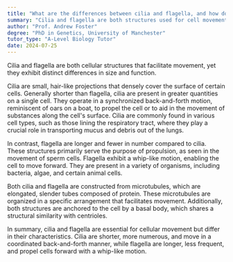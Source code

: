 ```yaml
---
title: "What are the differences between cilia and flagella, and how do they function in cell movement?"
summary: "Cilia and flagella are both structures used for cell movement, but they differ in their size and function."
author: "Prof. Andrew Foster"
degree: "PhD in Genetics, University of Manchester"
tutor_type: "A-Level Biology Tutor"
date: 2024-07-25
---
```


Cilia and flagella are both cellular structures that facilitate movement, yet they exhibit distinct differences in size and function.

Cilia are small, hair-like projections that densely cover the surface of certain cells. Generally shorter than flagella, cilia are present in greater quantities on a single cell. They operate in a synchronized back-and-forth motion, reminiscent of oars on a boat, to propel the cell or to aid in the movement of substances along the cell's surface. Cilia are commonly found in various cell types, such as those lining the respiratory tract, where they play a crucial role in transporting mucus and debris out of the lungs.

In contrast, flagella are longer and fewer in number compared to cilia. These structures primarily serve the purpose of propulsion, as seen in the movement of sperm cells. Flagella exhibit a whip-like motion, enabling the cell to move forward. They are present in a variety of organisms, including bacteria, algae, and certain animal cells.

Both cilia and flagella are constructed from microtubules, which are elongated, slender tubes composed of protein. These microtubules are organized in a specific arrangement that facilitates movement. Additionally, both structures are anchored to the cell by a basal body, which shares a structural similarity with centrioles.

In summary, cilia and flagella are essential for cellular movement but differ in their characteristics. Cilia are shorter, more numerous, and move in a coordinated back-and-forth manner, while flagella are longer, less frequent, and propel cells forward with a whip-like motion.
    